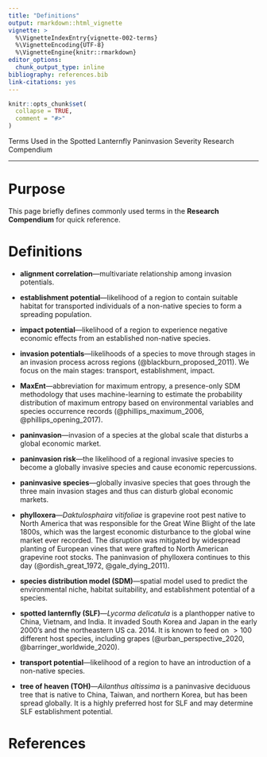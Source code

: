 ```yaml
---
title: "Definitions"
output: rmarkdown::html_vignette
vignette: >
  %\VignetteIndexEntry{vignette-002-terms}
  %\VignetteEncoding{UTF-8}
  %\VignetteEngine{knitr::rmarkdown}
editor_options: 
  chunk_output_type: inline
bibliography: references.bib
link-citations: yes
---
```


```r
knitr::opts_chunk$set(
  collapse = TRUE,
  comment = "#>"
)
```

Terms Used in the Spotted Lanternfly Paninvasion Severity Research Compendium

***

# Purpose

This page briefly defines commonly used terms in the **Research Compendium** for quick reference.

# Definitions

- **alignment correlation**---multivariate relationship among invasion potentials.

\newline

- **establishment potential**---likelihood of a region to contain suitable habitat for transported individuals of a non-native species to form a spreading population.

\newline

- **impact potential**---likelihood of a region to experience negative economic effects from an established non-native species.

\newline

- **invasion potentials**---likelihoods of a species to move through stages in an invasion process across regions (@blackburn_proposed_2011). We focus on the main stages: transport, establishment, impact.

\newline

-	**MaxEnt**---abbreviation for maximum entropy, a presence-only SDM methodology that uses machine-learning to estimate the probability distribution of maximum entropy based on environmental variables and species occurrence records (@phillips_maximum_2006, @phillips_opening_2017).

\newline

- **paninvasion**---invasion of a species at the global scale that disturbs a global economic market.

\newline

-	**paninvasion risk**---the likelihood of a regional invasive species to become a globally invasive species and cause economic repercussions.

\newline

- **paninvasive species**---globally invasive species that goes through the three main invasion stages and thus can disturb global economic markets.

\newline

- **phylloxera**---*Daktulosphaira vitifoliae* is grapevine root pest native to North America that was responsible for the Great Wine Blight of the late 1800s, which was the largest economic disturbance to the global wine market ever recorded. The disruption was mitigated by widespread planting of European vines that were grafted to North American grapevine root stocks. The paninvasion of phylloxera continues to this day (@ordish_great_1972, @gale_dying_2011).

\newline

-	**species distribution model (SDM)**---spatial model used to predict the environmental niche, habitat suitability, and establishment potential of a species.

\newline

- **spotted lanternfly (SLF)**---*Lycorma delicatula* is a planthopper native to China, Vietnam, and India. It invaded South Korea and Japan in the early 2000's and the northeastern US ca. 2014. It is known to feed on $>100$ different host species, including grapes (@urban_perspective_2020, @barringer_worldwide_2020).

\newline

- **transport potential**---likelihood of a region to have an introduction of a non-native species.

\newline

- **tree of heaven (TOH)**---*Ailanthus altissima* is a paninvasive deciduous tree that is native to China, Taiwan, and northern Korea, but has been spread globally. It is a highly preferred host for SLF and may determine SLF establishment potential.

\newline

# References
